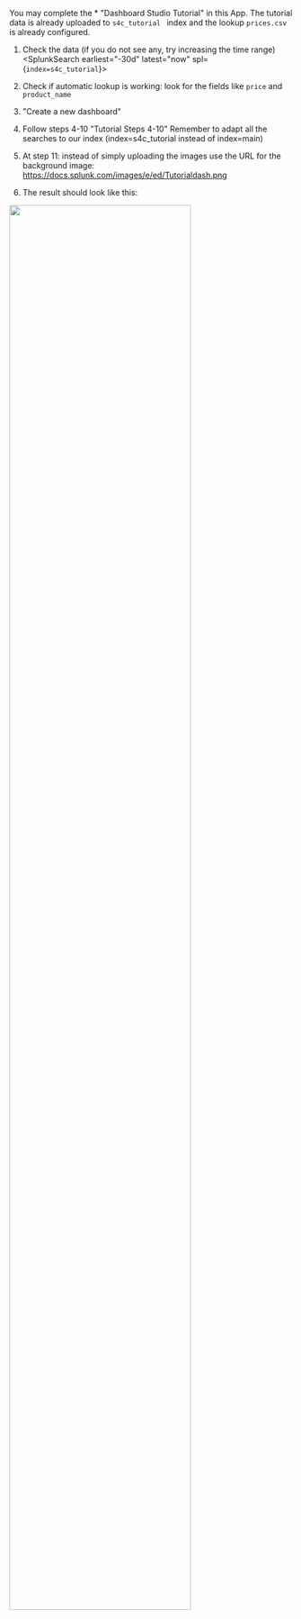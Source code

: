 
You may complete the * <Link to="https://docs.splunk.com/Documentation/Splunk/latest/DashStudio/uploadData" openInNewContext>"Dashboard Studio Tutorial"</Link> 
in this App. The tutorial data is already uploaded to  `s4c_tutorial ` index and the lookup  `prices.csv ` is already configured. 

1) Check the data (if you do not see any, try increasing the time range)
<SplunkSearch earliest="-30d" latest="now" spl={`index=s4c_tutorial`}></SplunkSearch>
2) Check if automatic lookup is working: look for the fields like  `price` and  `product_name` 

3) <Link to="https://docs.splunk.com/Documentation/Splunk/latest/DashStudio/dashCanvas" openInNewContext>"Create a new dashboard"</Link>

4) Follow steps 4-10 <Link to="https://docs.splunk.com/Documentation/Splunk/latest/DashStudio/addTable" openInNewContext>"Tutorial Steps 4-10"</Link>
Remember to adapt all the searches to our index (index=s4c_tutorial instead of index=main)

5) At step 11: instead of simply uploading the images use the URL for the background image: https://docs.splunk.com/images/e/ed/Tutorialdash.png

6) The result should look like this: 

<img width="80%" src="/static/app/splunk4champions2/images/buttercup_tutorial.png"/>
